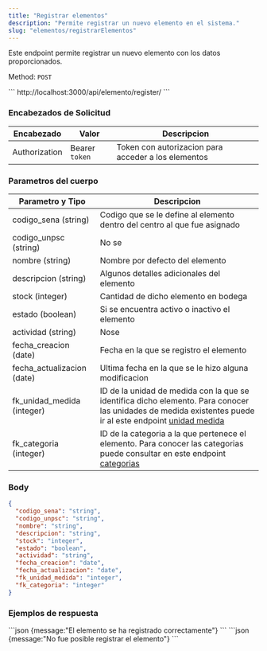 ```yaml
---
title: "Registrar elementos"
description: "Permite registrar un nuevo elemento en el sistema."
slug: "elementos/registrarElementos"
---
```



Este endpoint permite registrar un nuevo elemento con los datos proporcionados.

Method: `POST`

<Tabs>
  <TabItem label="Endpoint">
  ```
  http://localhost:3000/api/elemento/register/
  ```
  </TabItem>
</Tabs>

<h3>Encabezados de Solicitud</h3>

| Encabezado | Valor | Descripcion
|----------|-------| -------
| Authorization |  Bearer `token` | Token con autorizacion para acceder a los elementos


<h3>Parametros del cuerpo</h3>


| Parametro y Tipo | Descripcion
|----------|--------
| codigo_sena (string) |  Codigo que se le define al elemento dentro del centro al que fue asignado
| codigo_unpsc (string) |  No se
| nombre (string) |  Nombre por defecto del elemento
| descripcion (string) | Algunos detalles adicionales del elemento
| stock (integer) | Cantidad de dicho elemento en bodega
| estado (boolean) | Si se encuentra activo o inactivo el elemento
| actividad (string) | Nose
| fecha_creacion (date) | Fecha en la que se registro el elemento
| fecha_actualizacion (date) | Ultima fecha en la que se le hizo alguna modificacion
| fk_unidad_medida (integer) | ID de la unidad de medida con la que se identifica dicho elemento. Para conocer las unidades de medida existentes puede ir al este endpoint <a href="/unidades-medida/listarUnidadesMedida">unidad medida</a>
| fk_categoria (integer) | ID de la categoria a la que pertenece el elemento. Para conocer las categorias puede consultar en este endpoint <a href="/categorias/listarCategorias">categorias</a>

### Body

```json
{
  "codigo_sena": "string",
  "codigo_unpsc": "string",
  "nombre": "string",
  "descripcion": "string",
  "stock": "integer",
  "estado": "boolean",
  "actividad": "string",
  "fecha_creacion": "date",
  "fecha_actualizacion": "date",
  "fk_unidad_medida": "integer",
  "fk_categoria": "integer"
}
```


<h3>Ejemplos de respuesta</h3>

<Tabs>
  <TabItem label="Status 201">
  ```json
  {message:"El elemento se ha registrado correctamente"}
  ```
  </TabItem>

  <TabItem label="Status 400">
  ```json
  {message:"No fue posible registrar el elemento"}
  ```
  </TabItem>
</Tabs>